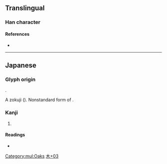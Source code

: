 {{also|栃}}
{{character info/new}}
==Translingual==

===Han character===
{{Han char|rn=75|rad=木|as=03|sn=7|four=|canj=DMS|ids=⿰木万}}

====References====
* {{Han ref|kx=0513.011|dkj=14488|dj=0898.110|hdz=21159.031|uh=6764|ud=26468}}

[[Category:mul:Oaks]]

----

==Japanese==

===Glyph origin===
{{ja-etym-kokuji}}.

A zokuji ({{l|ja|俗字}}). Nonstandard form of {{l|ja|栃}}.

===Kanji===
{{ja-kanji|grade=|rs=木03}}

# {{alternative form of|栃|lang=ja}}

====Readings====
* {{ja-readings|on=|kun=[[とち]] (tochi)}}

[[Category:Japanese-only CJKV Characters|木+03]]